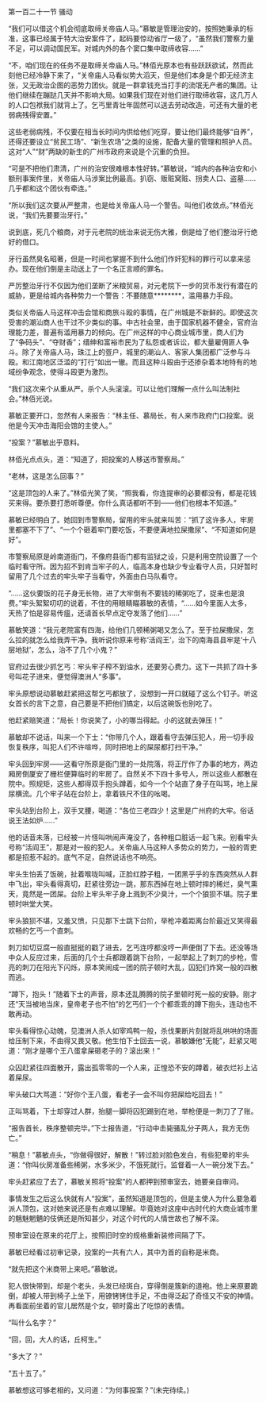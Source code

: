 

第一百二十一节 骚动

“我们可以借这个机会彻底取缔关帝庙人马。”慕敏是管理治安的，按照她秉承的标准，这事已经属于特大治安案件了，起码要惊动省厅一级了，“虽然我们警察力量不足，可以调动国民军。对城内外的各个窦口集中取缔收容……”

“不，咱们现在的任务不是取缔关帝庙人马。”林佰光原本也有些跃跃欲试，然而此刻他已经冷静下来了，“关帝庙人马看似势大滔天，但是他们本身是个即无经济主张，又无政治企图的恶势力团伙。就是一群拿钱充当打手的流氓无产者的集团。让他们继续在蹦跶几天并不影响大局。如果我们现在对他们进行取缔收容，这几万人的人口包袱我们就背上了。乞丐里青壮年固然可以送去劳动改造，可还有大量的老弱病残得安置。”

这些老弱病残，不仅要在相当长时间内供给他们吃穿，要让他们最终能够“自养”，还得还要设立“贫民工场”、“新生农场”之类的设施，配备大量的管理和照护人员。这对“人”“财”两缺的新生的广州市政府来说是个沉重的负担。

“可是不把他们肃清，广州的治安很难根本性好转。”慕敏说，“城内的各种治安和小额刑事案件里，关帝庙人马涉案比例最高。扒窃、贩赃窝赃、拐卖人口、盗墓……几乎都和这个团伙有牵连。”

“所以我们这次要从严整肃，也是给关帝庙人马一个警告。叫他们收敛点。”林佰光说，“我们先要要治牙行。”

说到底，死几个粮商，对于元老院的统治来说无伤大雅，倒是给了他们整治牙行绝好的借口。

牙行虽然臭名昭著，但是一时间也掌握不到什么他们作奸犯科的罪行可以拿来惩办。现在他们倒是主动送上了一个名正言顺的罪名。

严厉整治牙行不仅因为他们垄断了米粮贸易，对元老院下一步的货币发行有潜在的威胁，更是给城内各种势力一个警告：不要随意********，滥用暴力手段。

类似关帝庙人马这样冲击会馆和商旅斗殴的事情，在广州城是不新鲜的。即使这次受害的潮汕商人也干过不少类似的事。中古社会里，由于国家机器不健全，官府治理能力差，普遍有滥用暴力的倾向。在广州这样的中心商业城市里，商人们为了“争码头”、“夺财香”；缙绅和富裕市民为了私怨或者诉讼，都大量雇佣匪人争斗。除了关帝庙人马，珠江上的疍户，城里的潮汕人、客家人集团都广泛参与斗殴。和江南地区泛滥的“打行”如出一辙。而且这种斗殴由于还掺杂着本地特有的地域纷争观念，使得斗殴更为激烈。

“我们这次来个从重从严。杀个人头滚滚。可以让他们理解一点什么叫法制社会。”林佰光说。

慕敏正要开口，忽然有人来报告：“林主任、慕局长，有人来市政府门口投案。说他是今天冲击海阳会馆的主使人。”

“投案？”慕敏出乎意料。

林佰光点点头，道：“知道了，把投案的人移送市警察局。”

“老林，这是怎么回事？”

“这是顶包的人来了。”林佰光笑了笑，“照我看，你连提审的必要都没有，都是花钱买来得。要杀要打悉听尊便。你什么真话都听不到――他们也根本不知道。”

慕敏已经明白了。她回到市警察局，留用的牢头就来叫苦：“抓了这许多人，牢房里都塞不下了”、“一个个砸着牢门要吃饭，不要便满地拉屎撒尿”、“不知道如何是好”。

市警察局原是岭南道衙门，不像府县衙门都有监狱之设，只是利用空院设置了一个临时看守所。因为招不到肯当牢子的人，临高本身也缺少专业看守人员，只好暂时留用了几个过去的牢头牢子当看守，外面由白马队看守。

“……这伙要饭的花子身无长物，进了大牢倒有不要钱的稀粥吃了，捉来也是浪费。”牢头絮絮叨叨的说着，不住的用眼睛瞄慕敏的表情，“……如今里面人太多，天热了怕是容易传瘟，还请首长早点定夺发落了他们……”

慕敏笑道：“我元老院富有四海，给他们几顿稀粥喝又怎么了。至于拉屎撒尿，怎么拉的就怎么给我弄干净。我听说你原来号称‘活阎王’，治下的南海县县牢是‘十八层地狱’，怎么，治不了几个小鬼？”

官府过去很少抓乞丐：牢头牢子榨不到油水，还要劳心费力。这下一共抓了四十多号叫花子进来，便觉得澳洲人“多事”。

牢头原想说动慕敏赶紧把这帮乞丐都放了，没想到一开口就碰了这么个钉子。听这女首长的言下之意，自己要是不把他们搞定，以后这碗饭也别吃了。

他赶紧赔笑道：“局长！你说笑了，小的哪当得起。小的这就去弹压！”

慕敏却不说话，叫来一个下士：“你带几个人，跟着看守去弹压犯人，用一切手段恢复秩序，叫犯人们不许喧哗，同时把地上的屎尿都打扫干净。”

牢头回到牢房――这看守所原是衙门里的一处院落，将正厅作了办事的地方，两边厢房倒厦安了栅栏便算临时的牢房了。自然关不下四十多号人，所以这些人都散在院中。照规矩，这些人都得双手抱头蹲着，如今一个个站直了身子在叫骂，地上屎尿横流。几个牢子站在台阶上，拿着铁尺不住的吆喝。

牢头站到台阶上，双手叉腰，喝道：“各位三老四少！这里是广州府的大牢。俗话说王法如炉……”

他的话音未落，已经被一片怪叫哄闹声淹没了，各种粗口脏话一起飞来。别看牢头号称“活阎王”，那是对一般的犯人。关帝庙人马这种人多势众的势力，一般的胥吏都是招惹不起的。底气不足，自然说话也不响亮。

牢头生怕丢了饭碗，扯着喉咙叫喊，正脸红脖子粗，一团黑乎乎的东西突然从人群中飞出，牢头看得真切，赶紧往旁边一跳，那东西掉在地上顿时摔的稀烂，臭气熏天，竟然是一团屎。台阶上牢头牢子身上溅到不少臭汁，一个个狼狈不堪。院子里顿时哄堂大笑。

牢头狼狈不堪，又羞又愤，只见那下士跳下台阶，举枪冲着距离台阶最近又笑得最欢畅的乞丐一个直刺。

刺刀如切豆腐一般直挺挺的戳了进去，乞丐连哼都没哼一声便倒了下去。还没等场中众人反应过来，后面的几个士兵都跟着跳下台阶，一起举起上了刺刀的步枪，雪亮的刺刀在阳光下闪烁，原本笑闹成一团的院子顿时大乱，囚犯们炸窝一般的四散而逃。

“蹲下，抱头！”随着下士的声音，原本还乱腾腾的院子里顿时死一般的安静。刚才还“天当被地当床，皇帝老子也不怕”的乞丐们一个个都乖乖的蹲下抱头，连动也不敢再动。

牢头看得惊心动魄，见澳洲人杀人如宰鸡鸭一般，杀伐果断片刻就将乱哄哄的场面给压制下来，不由得又畏又敬。他生怕下士回去一说，慕敏嫌他“无能”，赶紧又喝道：“刚才是哪个王八蛋拿屎砸老子的？滚出来！”

众囚赶紧往四面散开，露出孤零零的一个人来，正惶恐不安的蹲着，破衣烂衫上沾着屎尿。

牢头破口大骂道：“好你个王八蛋，看老子一会不叫你把屎给吃回去！”

正叫骂着，下士却穿过人群，抬腿一脚将囚犯踢到在地，举枪便是一刺刀了了账。

“报告首长，秩序整顿完毕。”下士报告道，“行动中击毙骚乱分子两人，我方无伤亡。”

“稍息！”慕敏点头，“你做得很好，解散！”转过脸对脸色发白，有些犯晕的牢头道：“你叫伙房准备些稀粥，水多米少，不饿死就行。监督着一人一碗分发下去。”

牢头赶紧应了去了，慕敏关照将“投案”的人都押到预审室去，她要亲自审问。

事情发生之后这么快就有人“投案”，虽然知道是顶包的，但是主使人为什么要急着派人顶包，这对她来说还是有点难以理解。毕竟她对这座中古时代的大商业城市里的魑魅魍魉的伎俩还是所知甚少，对这个时代的人情世故也了解不深。

预审室设在原来的花厅上，按照旧时空的规格重新装修间隔了下。

慕敏已经看过初审记录，投案的一共有六人，其中为首的自称是米商。

“就先把这个米商带上来吧。”慕敏说。

犯人很快带到，却是个老头，头发已经斑白，穿得倒是簇新的道袍。他上来原要跪倒，却被人带到椅子上坐下，用镣铐铐住手足，不由得泛起了奇怪又不安的神情。再看面前坐着的官儿居然是个女，顿时露出了吃惊的表情。

“叫什么名字？”

“回，回，大人的话，丘柯生。”

“多大了？”

“五十五了。”

慕敏想这可够老相的，又问道：“为何事投案？”(未完待续。)

